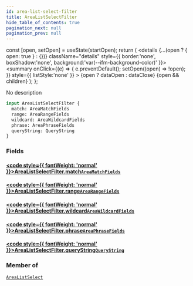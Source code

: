 ```yaml
---
id: area-list-select-filter
title: AreaListSelectFilter
hide_table_of_contents: true
pagination_next: null
pagination_prev: null
---
```







  const [open, setOpen] = useState(startOpen);
  return (
    <details {...(open ? { open: true } : {})} className="details" style={{ border:'none', boxShadow:'none', background:'var(--ifm-background-color)' }}>
      <summary
        onClick={(e) => {
          e.preventDefault();
          setOpen((open) => !open);
        }}
        style={{ listStyle:'none' }}
      >
      {open ? dataOpen : dataClose}
      </summary>
      {open && children}
    </details>
  );
};




No description


```graphql
input AreaListSelectFilter {
  match: AreaMatchFields
  range: AreaRangeFields
  wildcard: AreaWildcardFields
  phrase: AreaPhraseFields
  queryString: QueryString
}
```




### Fields

#### [<code style={{ fontWeight: 'normal' }}>AreaListSelectFilter.<b>match</b></code>](#)<Bullet />[`AreaMatchFields`](/cris/inputs/area-match-fields) <Badge class="secondary" text="input"/>
> 
> 

#### [<code style={{ fontWeight: 'normal' }}>AreaListSelectFilter.<b>range</b></code>](#)<Bullet />[`AreaRangeFields`](/cris/inputs/area-range-fields) <Badge class="secondary" text="input"/>
> 
> 

#### [<code style={{ fontWeight: 'normal' }}>AreaListSelectFilter.<b>wildcard</b></code>](#)<Bullet />[`AreaWildcardFields`](/cris/inputs/area-wildcard-fields) <Badge class="secondary" text="input"/>
> 
> 

#### [<code style={{ fontWeight: 'normal' }}>AreaListSelectFilter.<b>phrase</b></code>](#)<Bullet />[`AreaPhraseFields`](/cris/inputs/area-phrase-fields) <Badge class="secondary" text="input"/>
> 
> 

#### [<code style={{ fontWeight: 'normal' }}>AreaListSelectFilter.<b>queryString</b></code>](#)<Bullet />[`QueryString`](/cris/inputs/query-string) <Badge class="secondary" text="input"/>
> 
> 



### Member of

[`AreaListSelect`](/cris/inputs/area-list-select)  <Badge class="secondary" text="input"/>

